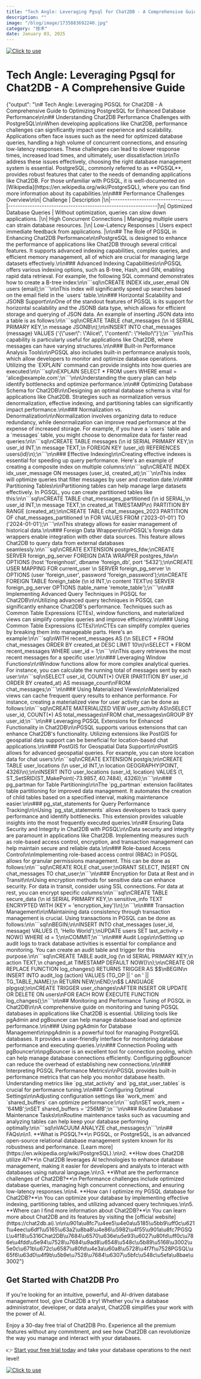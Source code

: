 ```yaml
---
title: "Tech Angle: Leveraging Pgsql for Chat2DB - A Comprehensive Guide"
description: ""
image: "/blog/image/1735883692240.jpg"
category: "技术"
date: January 03, 2025
---
```

[![Click to use](/image/blog/bg/chat2db1.png)](https://app.chat2db.ai/)
# Tech Angle: Leveraging Pgsql for Chat2DB - A Comprehensive Guide


<Authors date="January 03, 2025">
  <Author name="Ethan Clarke" link="https://chat2db.ai" />
</Authors>{"output": "\n# Tech Angle: Leveraging PGSQL for Chat2DB - A Comprehensive Guide to Optimizing PostgreSQL for Enhanced Database Performance\n\n## Understanding Chat2DB Performance Challenges with PostgreSQL\n\nWhen developing applications like Chat2DB, performance challenges can significantly impact user experience and scalability. Applications often face issues such as the need for optimized database queries, handling a high volume of concurrent connections, and ensuring low-latency responses. These challenges can lead to slower response times, increased load times, and ultimately, user dissatisfaction.\n\nTo address these issues effectively, choosing the right database management system is essential. PostgreSQL, commonly referred to as **PGSQL**, provides robust features that cater to the needs of demanding applications like Chat2DB. For those unfamiliar with PGSQL, it is well-documented on [Wikipedia](https://en.wikipedia.org/wiki/PostgreSQL), where you can find more information about its capabilities.\n\n### Performance Challenges Overview\n\n| Challenge                        | Description                                                  |\n|----------------------------------|--------------------------------------------------------------|\n| Optimized Database Queries       | Without optimization, queries can slow down applications.   |\n| High Concurrent Connections      | Managing multiple users can strain database resources.       |\n| Low-Latency Responses           | Users expect immediate feedback from applications.           |\n\n## The Role of PGSQL in Enhancing Chat2DB Performance\n\nPostgreSQL is designed to enhance the performance of applications like Chat2DB through several critical features. It supports advanced indexing capabilities, complex queries, and efficient memory management, all of which are crucial for managing large datasets effectively.\n\n### Advanced Indexing Capabilities\n\nPGSQL offers various indexing options, such as B-tree, Hash, and GIN, enabling rapid data retrieval. For example, the following SQL command demonstrates how to create a B-tree index:\n\n```sql\nCREATE INDEX idx_user_email ON users (email);\n```\n\nThis index will significantly speed up searches based on the email field in the `users` table.\n\n### Horizontal Scalability and JSONB Support\n\nOne of the standout features of PGSQL is its support for horizontal scalability and the JSONB data type, which allows for efficient storage and querying of JSON data. An example of inserting JSON data into a table is as follows:\n\n```sql\nCREATE TABLE chat_messages (\n    id SERIAL PRIMARY KEY,\n    message JSONB\n);\n\nINSERT INTO chat_messages (message) VALUES ('{\"user\": \"Alice\", \"content\": \"Hello!\"}');\n```\n\nThis capability is particularly useful for applications like Chat2DB, where messages can have varying structures.\n\n### Built-in Performance Analysis Tools\n\nPGSQL also includes built-in performance analysis tools, which allow developers to monitor and optimize database operations. Utilizing the `EXPLAIN` command can provide insights into how queries are executed:\n\n```sql\nEXPLAIN SELECT * FROM users WHERE email = 'alice@example.com';\n```\n\nUnderstanding the query plan can help identify bottlenecks and optimize performance.\n\n## Optimizing Database Schema for Chat2DB\n\nDesigning an optimal database schema is vital for applications like Chat2DB. Strategies such as normalization versus denormalization, effective indexing, and partitioning tables can significantly impact performance.\n\n### Normalization vs. Denormalization\n\nNormalization involves organizing data to reduce redundancy, while denormalization can improve read performance at the expense of increased storage. For example, if you have a `users` table and a `messages` table, you might choose to denormalize data for faster read queries:\n\n```sql\nCREATE TABLE messages (\n    id SERIAL PRIMARY KEY,\n    user_id INT,\n    message TEXT,\n    FOREIGN KEY (user_id) REFERENCES users(id)\n);\n```\n\n### Effective Indexing\n\nCreating effective indexes is essential for speeding up query performance. Here's an example of creating a composite index on multiple columns:\n\n```sql\nCREATE INDEX idx_user_message ON messages (user_id, created_at);\n```\n\nThis index will optimize queries that filter messages by user and creation date.\n\n### Partitioning Tables\n\nPartitioning tables can help manage large datasets effectively. In PGSQL, you can create partitioned tables like this:\n\n```sql\nCREATE TABLE chat_messages_partitioned (\n    id SERIAL,\n    user_id INT,\n    message TEXT,\n    created_at TIMESTAMP\n) PARTITION BY RANGE (created_at);\n\nCREATE TABLE chat_messages_2023 PARTITION OF chat_messages_partitioned \n    FOR VALUES FROM ('2023-01-01') TO ('2024-01-01');\n```\n\nThis strategy allows for easier management of historical data.\n\n### Foreign Data Wrappers\n\nPGSQL's foreign data wrappers enable integration with other data sources. This feature allows Chat2DB to query data from external databases seamlessly.\n\n```sql\nCREATE EXTENSION postgres_fdw;\nCREATE SERVER foreign_pg_server FOREIGN DATA WRAPPER postgres_fdw\n    OPTIONS (host 'foreignhost', dbname 'foreign_db', port '5432');\n\nCREATE USER MAPPING FOR current_user \n    SERVER foreign_pg_server \n    OPTIONS (user 'foreign_user', password 'foreign_password');\n\nCREATE FOREIGN TABLE foreign_table (\n    id INT,\n    content TEXT\n) SERVER foreign_pg_server OPTIONS (table_name 'remote_table');\n```\n\n## Implementing Advanced Query Techniques in PGSQL for Chat2DB\n\nUtilizing advanced query techniques in PGSQL can significantly enhance Chat2DB's performance. Techniques such as Common Table Expressions (CTEs), window functions, and materialized views can simplify complex queries and improve efficiency.\n\n### Using Common Table Expressions (CTEs)\n\nCTEs can simplify complex queries by breaking them into manageable parts. Here's an example:\n\n```sql\nWITH recent_messages AS (\n    SELECT * FROM chat_messages ORDER BY created_at DESC LIMIT 10\n)\nSELECT * FROM recent_messages WHERE user_id = 1;\n```\n\nThis query retrieves the most recent messages for a specific user.\n\n### Leveraging Window Functions\n\nWindow functions allow for more complex analytical queries. For instance, you can calculate the running total of messages sent by each user:\n\n```sql\nSELECT user_id, COUNT(*) OVER (PARTITION BY user_id ORDER BY created_at) AS message_count\nFROM chat_messages;\n```\n\n### Using Materialized Views\n\nMaterialized views can cache frequent query results to enhance performance. For instance, creating a materialized view for user activity can be done as follows:\n\n```sql\nCREATE MATERIALIZED VIEW user_activity AS\nSELECT user_id, COUNT(*) AS total_messages\nFROM chat_messages\nGROUP BY user_id;\n```\n\n## Leveraging PGSQL Extensions for Enhanced Functionality in Chat2DB\n\nPGSQL supports various extensions that can enhance Chat2DB's functionality. Utilizing extensions like PostGIS for geospatial data support can be beneficial for location-based chat applications.\n\n### PostGIS for Geospatial Data Support\n\nPostGIS allows for advanced geospatial queries. For example, you can store location data for chat users:\n\n```sql\nCREATE EXTENSION postgis;\n\nCREATE TABLE user_locations (\n    user_id INT,\n    location GEOGRAPHY(POINT, 4326)\n);\n\nINSERT INTO user_locations (user_id, location) VALUES (1, ST_SetSRID(ST_MakePoint(-73.9857, 40.7484), 4326));\n```\n\n### pg_partman for Table Partitioning\n\nThe `pg_partman` extension facilitates table partitioning for improved data management. It automates the creation of child tables based on a specified interval, making maintenance easier.\n\n### pg_stat_statements for Query Performance Tracking\n\nUsing `pg_stat_statements` allows developers to track query performance and identify bottlenecks. This extension provides valuable insights into the most frequently executed queries.\n\n## Ensuring Data Security and Integrity in Chat2DB with PGSQL\n\nData security and integrity are paramount in applications like Chat2DB. Implementing measures such as role-based access control, encryption, and transaction management can help maintain secure and reliable data.\n\n### Role-based Access Control\n\nImplementing role-based access control (RBAC) in PGSQL allows for granular permissions management. This can be done as follows:\n\n```sql\nCREATE ROLE chat_user;\nGRANT SELECT, INSERT ON chat_messages TO chat_user;\n```\n\n### Encryption for Data at Rest and in Transit\n\nUsing encryption methods for sensitive data can enhance security. For data in transit, consider using SSL connections. For data at rest, you can encrypt specific columns:\n\n```sql\nCREATE TABLE secure_data (\n    id SERIAL PRIMARY KEY,\n    sensitive_info TEXT ENCRYPTED WITH (KEY = 'encryption_key')\n);\n```\n\n### Transaction Management\n\nMaintaining data consistency through transaction management is crucial. Using transactions in PGSQL can be done as follows:\n\n```sql\nBEGIN;\n\nINSERT INTO chat_messages (user_id, message) VALUES (1, 'Hello World');\nUPDATE users SET last_activity = NOW() WHERE id = 1;\n\nCOMMIT;\n```\n\n### Audit Logs\n\nSetting up audit logs to track database activities is essential for compliance and monitoring. You can create an audit table and trigger for this purpose.\n\n```sql\nCREATE TABLE audit_log (\n    id SERIAL PRIMARY KEY,\n    action TEXT,\n    changed_at TIMESTAMP DEFAULT NOW()\n);\n\nCREATE OR REPLACE FUNCTION log_changes() RETURNS TRIGGER AS $$\nBEGIN\n    INSERT INTO audit_log (action) VALUES (TG_OP || ' on ' || TG_TABLE_NAME);\n    RETURN NEW;\nEND;\n$$ LANGUAGE plpgsql;\n\nCREATE TRIGGER user_changes\nAFTER INSERT OR UPDATE OR DELETE ON users\nFOR EACH ROW EXECUTE FUNCTION log_changes();\n```\n\n## Monitoring and Performance Tuning of PGSQL in Chat2DB\n\nA comprehensive guide on monitoring and tuning PGSQL databases in applications like Chat2DB is essential. Utilizing tools like pgAdmin and pgBouncer can help manage database load and optimize performance.\n\n### Using pgAdmin for Database Management\n\npgAdmin is a powerful tool for managing PostgreSQL databases. It provides a user-friendly interface for monitoring database performance and executing queries.\n\n### Connection Pooling with pgBouncer\n\npgBouncer is an excellent tool for connection pooling, which can help manage database connections efficiently. Configuring pgBouncer can reduce the overhead of establishing new connections.\n\n### Interpreting PGSQL Performance Metrics\n\nPGSQL provides built-in performance metrics that can help you monitor database health. Understanding metrics like `pg_stat_activity` and `pg_stat_user_tables` is crucial for performance tuning.\n\n### Configuring Optimal Settings\n\nAdjusting configuration settings like `work_mem` and `shared_buffers` can optimize performance:\n\n```sql\nSET work_mem = '64MB';\nSET shared_buffers = '256MB';\n```\n\n### Routine Database Maintenance Tasks\n\nRoutine maintenance tasks such as vacuuming and analyzing tables can help keep your database performing optimally:\n\n```sql\nVACUUM ANALYZE chat_messages;\n```\n\n## FAQs\n\n1. **What is PGSQL?**\n   PGSQL, or PostgreSQL, is an advanced open-source relational database management system known for its robustness and performance. [Learn more](https://en.wikipedia.org/wiki/PostgreSQL).\n\n2. **How does Chat2DB utilize AI?**\n   Chat2DB leverages AI technologies to enhance database management, making it easier for developers and analysts to interact with databases using natural language.\n\n3. **What are the performance challenges of Chat2DB?**\n   Performance challenges include optimized database queries, managing high concurrent connections, and ensuring low-latency responses.\n\n4. **How can I optimize my PGSQL database for Chat2DB?**\n   You can optimize your database by implementing effective indexing, partitioning tables, and utilizing advanced query techniques.\n\n5. **Where can I find more information about Chat2DB?**\n   You can learn more about Chat2DB and its features by visiting the [official website](https://chat2db.ai).\n\n\u901a\u8fc7\u4ee5\u4e0a\u5185\u5bb9\uff0c\u6211\u4eec\u6df1\u5165\u63a2\u8ba8\u4e86\u5982\u4f55\u901a\u8fc7PGSQL\u4f18\u5316Chat2DB\u7684\u6570\u636e\u5e93\u6027\u80fd\uff0c\u786e\u4fdd\u5e94\u7528\u7684\u9ad8\u6548\u548c\u5b89\u5168\u3002\u5e0c\u671b\u672c\u6587\u80fd\u4e3a\u60a8\u5728\u4f7f\u7528PGSQL\u65f6\u63d0\u4f9b\u5b9e\u7528\u7684\u6307\u5bfc\u548c\u5efa\u8bae\u3002"}

## Get Started with Chat2DB Pro

If you're looking for an intuitive, powerful, and AI-driven database management tool, give Chat2DB a try! Whether you're a database administrator, developer, or data analyst, Chat2DB simplifies your work with the power of AI.

Enjoy a 30-day free trial of Chat2DB Pro. Experience all the premium features without any commitment, and see how Chat2DB can revolutionize the way you manage and interact with your databases.

👉 [Start your free trial today](https://app.chat2db.ai) and take your database operations to the next level!


[![Click to use](/image/blog/bg/chat2db.jpg)](https://chat2db.ai/)
